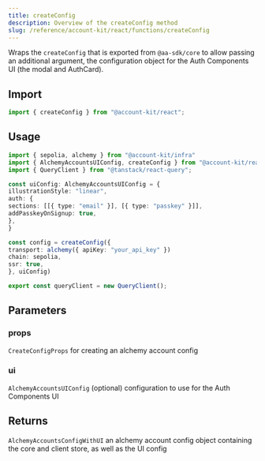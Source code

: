 ```yaml
---
title: createConfig
description: Overview of the createConfig method
slug: /reference/account-kit/react/functions/createConfig
---
```



Wraps the `createConfig` that is exported from `@aa-sdk/core` to allow passing
an additional argument, the configuration object for the Auth Components UI
(the modal and AuthCard).

## Import

```ts
import { createConfig } from "@account-kit/react";
```

## Usage

```ts
import { sepolia, alchemy } from "@account-kit/infra"
import { AlchemyAccountsUIConfig, createConfig } from "@account-kit/react"
import { QueryClient } from "@tanstack/react-query";

const uiConfig: AlchemyAccountsUIConfig = {
illustrationStyle: "linear",
auth: {
sections: [[{ type: "email" }], [{ type: "passkey" }]],
addPasskeyOnSignup: true,
},
}

const config = createConfig({
transport: alchemy({ apiKey: "your_api_key" })
chain: sepolia,
ssr: true,
}, uiConfig)

export const queryClient = new QueryClient();
```

## Parameters

### props

`CreateConfigProps`
for creating an alchemy account config

### ui

`AlchemyAccountsUIConfig`
(optional) configuration to use for the Auth Components UI

## Returns

`AlchemyAccountsConfigWithUI`
an alchemy account config object containing the core and client store, as well as the UI config
